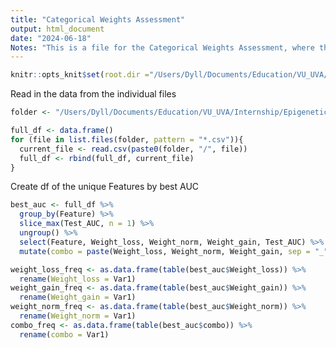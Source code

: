 ```yaml
---
title: "Categorical Weights Assessment"
output: html_document
date: "2024-06-18"
Notes: "This is a file for the Categorical Weights Assessment, where the weights of the categories are assessed and the results are presented in a table and visualized in a line plot."
---
```


```r
knitr::opts_knit$set(root.dir ="/Users/Dyll/Documents/Education/VU_UVA/Internship/Epigenetics/Janssen_Group-UMCUtrecht/Main_Project")
```

Read in the data from the individual files
```r
folder <- "/Users/Dyll/Documents/Education/VU_UVA/Internship/Epigenetics/Janssen_Group-UMCUtrecht/Main_Project/Data/Model_output/categorical"

full_df <- data.frame()
for (file in list.files(folder, pattern = "*.csv")){
  current_file <- read.csv(paste0(folder, "/", file))
  full_df <- rbind(full_df, current_file)
}
```


Create df of the unique Features by best AUC
```r
best_auc <- full_df %>% 
  group_by(Feature) %>%
  slice_max(Test_AUC, n = 1) %>%
  ungroup() %>% 
  select(Feature, Weight_loss, Weight_norm, Weight_gain, Test_AUC) %>% 
  mutate(combo = paste(Weight_loss, Weight_norm, Weight_gain, sep = "_")) 

weight_loss_freq <- as.data.frame(table(best_auc$Weight_loss)) %>% 
  rename(Weight_loss = Var1)
weight_gain_freq <- as.data.frame(table(best_auc$Weight_gain)) %>% 
  rename(Weight_gain = Var1)
weight_norm_freq <- as.data.frame(table(best_auc$Weight_norm)) %>% 
  rename(Weight_norm = Var1)
combo_freq <- as.data.frame(table(best_auc$combo)) %>%
  rename(combo = Var1)
```

